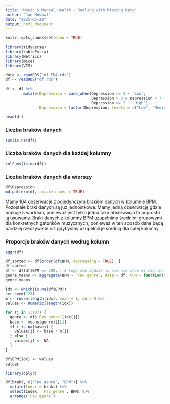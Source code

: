 ```yaml
---
title: "Music & Mental Health - Dealing with Missing Data"
author: "Jan Moskal"
date: "2025-05-22"
output: html_document
---
```


```r
knitr::opts_chunk$set(echo = TRUE)
```

```r
library(tidyverse)
library(kableExtra)
library(Metrics)
library(mice)
library(VIM)
```

```r
data <- readRDS("df_EDA.rds")
df <- readRDS("df.rds")

df <- df %>% 
        mutate(Depression = case_when(Depression <= 3 ~ "Low",
                                      Depression > 3 & Depression < 7 ~ "Medium",
                                      Depression >= 7 ~ "High"),
               Depression = factor(Depression, levels = c("Low", "Medium", "High")))

head(df)
```

### Liczba braków danych
```r
sum(is.na(df))
```

### Liczba braków danych dla każdej kolumny 
```r
colSums(is.na(df))
```

### Liczba braków danych dla wierszy
```r
df$Depression
md.pattern(df, rotate.names = TRUE)
```
Mamy 104 obserwacje z pojedyńczym brakiem danych w kolumnie BPM. Pozostałe braki danych są już jednostkowe. Mamy jedną obserwację gdzie brakuje 5 wartości, ponieważ jest tylko jedna taka obserwacja to poprostu ją usuwamy. Braki danych z kolumny BPM uzupełnimy średnimi grupowymi dla konkretnych gatunków muzycznych, ponieważ w ten sposób dane będą bardziej rzeczywiste niż gdybyśmy uzupełnili je średnią dla całej kolumny

### Proporcje braków danych według kolumn
```r
aggr(df)
```

```r
df_sorted <- df[order(df$BPM, decreasing = TRUE), ]
df_sorted
df <- df[df$BPM <= 300, ] # tego nie będzie tu ale nie chce mi się teraz tego przerzucać
genre_means <- aggregate(BPM ~ `Fav genre`, data = df, FUN = function(x) round(mean(x[x > 0], na.rm = TRUE), 0))
genre_means
```

```r
idx <- which(is.na(df$BPM))
set.seed(123)
m <- rnorm(length(idx), mean = 1, sd = 0.05)
values <- numeric(length(idx))

for (j in 1:107) {
  genre <- df$`Fav genre`[idx[j]]
  base <- means[genre][[1]]
  if (!is.na(base)) {
    values[j] <- base * m[j]
  } else {
    values[j] <- NA
  }
}

df$BPM[idx] <- values
values
```

```r
library(dplyr)

df[braki, c("Fav genre", "BPM")] %>%
  mutate(Index = braki) %>%
  select(Index, `Fav genre`, BPM) %>%
  arrange(`Fav genre`)
```



